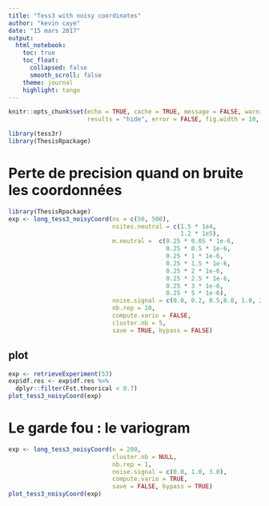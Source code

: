 ```yaml
---
title: "Tess3 with noisy coordinates"
author: "kevin caye"
date: "15 mars 2017"
output:
  html_notebook:
    toc: true
    toc_float:
      collapsed: false
      smooth_scroll: false
    theme: journal
    highlight: tango
---
```




```r
knitr::opts_chunk$set(echo = TRUE, cache = TRUE, message = FALSE, warning = FALSE,
                      results = "hide", error = FALSE, fig.width = 10, fig.width = 10)
```


```r
library(tess3r)
library(ThesisRpackage)
```


# Perte de precision quand on bruite les coordonnées
```r
library(ThesisRpackage)
exp <- long_tess3_noisyCoord(ns = c(50, 500),
                             nsites.neutral = c(1.5 * 1e4,
                                                1.2 * 1e5),
                             m.neutral =  c(0.25 * 0.05 * 1e-6,
                                            0.25 * 0.5 * 1e-6,
                                            0.25 * 1 * 1e-6,
                                            0.25 * 1.5 * 1e-6,
                                            0.25 * 2 * 1e-6,
                                            0.25 * 2.5 * 1e-6,
                                            0.25 * 3 * 1e-6,
                                            0.25 * 5 * 1e-6),
                             noise.signal = c(0.0, 0.2, 0.5,0.8, 1.0, 2.0, 3.0, 10.0),
                             nb.rep = 10,
                             compute.vario = FALSE,
                             cluster.nb = 5,
                             save = TRUE, bypass = FALSE)
```

## plot 
```r
exp <- retrieveExperiment(53)
exp$df.res <- exp$df.res %>%
  dplyr::filter(Fst.theorical < 0.7)
plot_tess3_noisyCoord(exp)
```


# Le garde fou : le variogram

```r
exp <- long_tess3_noisyCoord(n = 200,
                             cluster.nb = NULL,
                             nb.rep = 1,
                             noise.signal = c(0.0, 1.0, 3.0),
                             compute.vario = TRUE,
                             save = FALSE, bypass = TRUE)
plot_tess3_noisyCoord(exp)
```


